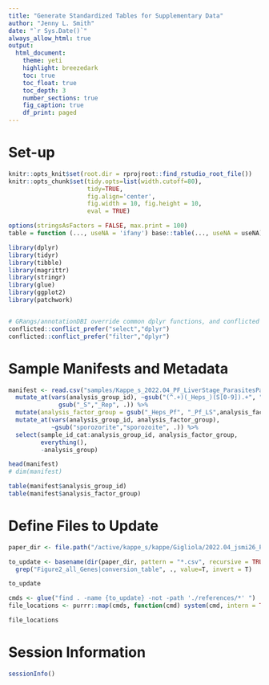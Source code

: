 ```yaml
---
title: "Generate Standardized Tables for Supplementary Data"
author: "Jenny L. Smith"
date: "`r Sys.Date()`"
always_allow_html: true
output:
  html_document:
    theme: yeti
    highlight: breezedark
    toc: true
    toc_float: true
    toc_depth: 3
    number_sections: true
    fig_caption: true
    df_print: paged
---
```


# Set-up 

```r
knitr::opts_knit$set(root.dir = rprojroot::find_rstudio_root_file())
knitr::opts_chunk$set(tidy.opts=list(width.cutoff=80),
                      tidy=TRUE,
                      fig.align='center',
                      fig.width = 10, fig.height = 10,
                      eval = TRUE)

options(stringsAsFactors = FALSE, max.print = 100)
table = function (..., useNA = 'ifany') base::table(..., useNA = useNA)
```

```r
library(dplyr)
library(tidyr)
library(tibble)
library(magrittr)
library(stringr)
library(glue)
library(ggplot2)
library(patchwork)


# GRangs/annotationDBI override common dplyr functions, and conflicted Rpackage allows you to set a preferred function. 
conflicted::conflict_prefer("select","dplyr")
conflicted::conflict_prefer("filter","dplyr")
```

# Sample Manifests and Metadata

```r
manifest <- read.csv("samples/Kappe_s_2022.04_PF_LiverStage_ParasitesPaper_sample_manifest_7.25.2022.csv") %>% 
  mutate_at(vars(analysis_group_id), ~gsub("(^.+)(_Heps_)(S[0-9]).+", "\\1_Pf_LS_\\3", .) %>% 
              gsub("_S","_Rep", .)) %>%
  mutate(analysis_factor_group = gsub("_Heps_Pf", "_Pf_LS",analysis_factor_group)) %>% 
  mutate_at(vars(analysis_group_id, analysis_factor_group),
            ~gsub("sporozorite","sporozoite", .)) %>% 
  select(sample_id_cat:analysis_group_id, analysis_factor_group, 
         everything(), 
         -analysis_group)

head(manifest)
# dim(manifest)
```

```r
table(manifest$analysis_group_id)
table(manifest$analysis_factor_group)
```

# Define Files to Update

```r
paper_dir <- file.path("/active/kappe_s/kappe/Gigliola/2022.04_jsmi26_PF_LiverStage/Paper_Versions/Figures_layout")

to_update <- basename(dir(paper_dir, pattern = "*.csv", recursive = TRUE)) %>% 
  grep("Figure2_all_Genes|conversion_table", ., value=T, invert = T)

to_update
```

```r
cmds <- glue("find . -name {to_update} -not -path './references/*' ")
file_locations <- purrr::map(cmds, function(cmd) system(cmd, intern = TRUE))

file_locations
```


# Session Information 

```r
sessionInfo()
```

